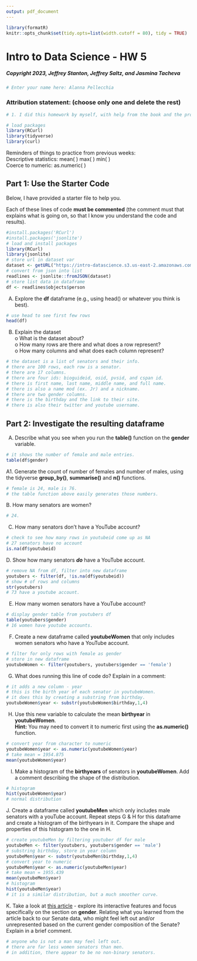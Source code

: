 ---
output: pdf_document
---

```{r include=FALSE}
library(formatR)
knitr::opts_chunk$set(tidy.opts=list(width.cutoff = 80), tidy = TRUE)
```

# Intro to Data Science - HW 5

##### Copyright 2023, Jeffrey Stanton, Jeffrey Saltz, and Jasmina Tacheva

```{r}
# Enter your name here: Alanna Pellecchia
```

### Attribution statement: (choose only one and delete the rest)

```{r}
# 1. I did this homework by myself, with help from the book and the professor.
```


```{r}
# load packages
library(RCurl)
library(tidyverse)
library(curl)
```

Reminders of things to practice from previous weeks: <br>
Descriptive statistics: 	mean( ) max( ) min( )<br>
Coerce to numeric:		as.numeric( )<br>

## Part 1: Use the Starter Code 

Below, I have provided a starter file to help you. <br>

Each of these lines of code **must be commented** (the comment must that explains what is going on, so that I know you understand the code and results).

```{r}
#install.packages('RCurl')
#install.packages('jsonlite')
# load and install packages
library(RCurl)
library(jsonlite)
# store url in dataset var
dataset <- getURL("https://intro-datascience.s3.us-east-2.amazonaws.com/role.json")
# convert from json into list 
readlines <- jsonlite::fromJSON(dataset)
# store list data in dataframe 
df <- readlines$objects$person
```

A.	Explore the **df** dataframe (e.g., using head() or whatever you think is best).

```{r}
# use head to see first few rows
head(df)
```

B.	Explain the dataset <br>
o	What is the dataset about? <br>
o	How many rows are there and what does a row represent?<br>
o	How many columns and what does each column represent?<br>

```{r}
# the dataset is a list of senators and their info. 
# there are 100 rows, each row is a senator.
# there are 17 columns.
# there are four ids: bioguideid, osid, pvsid, and cspan id.
# there is first name, last name, middle name, and full name.
# there is also a name mod (ex. Jr) and a nickname.
# there are two gender columns.
# there is the birthday and the link to their site.
# there is also their twitter and youtube username. 
```

## Part 2: Investigate the resulting dataframe 

A.	Describe what you see when you run the **table()** function on the **gender** variable.

```{r}
# it shows the number of female and male entries. 
table(df$gender)
```

A1.	Generate the count of number of females and number of males, using the tidyverse **group_by()**, **summarise()** and **n()** functions.

```{r}
# female is 24, male is 76. 
# the table function above easily generates those numbers. 
```

B. How many senators are women?

```{r}
# 24.
```

C.	How many senators don't have a YouTube account?

```{r}
# check to see how many rows in youtubeid come up as NA
# 27 senators have no account
is.na(df$youtubeid)
```

D. Show how many senators ***do*** have a YouTube account.  

```{r}
# remove NA from df, filter into new dataframe 
youtubers <- filter(df, !is.na(df$youtubeid))
# show # of rows and columns
str(youtubers)
# 73 have a youtube account. 
```

E.	How many women senators have a YouTube account? 

```{r}
# display gender table from youtubers df
table(youtubers$gender)
# 16 women have youtube accounts. 
```

F.	Create a new dataframe called **youtubeWomen** that only includes women senators who have a YouTube account.   

```{r}
# filter for only rows with female as gender
# store in new dataframe
youtubeWomen <- filter(youtubers, youtubers$gender == 'female')
```

G.	What does running this line of code do? Explain in a comment: 

```{r}
# it adds a new column - year
# this is the birth year of each senator in youtubeWomen. 
# it does this by creating a substring from birthday. 
youtubeWomen$year <- substr(youtubeWomen$birthday,1,4)
```

H.	Use this new variable to calculate the mean **birthyear** in **youtubeWomen**. <br>
**Hint:** You may need to convert it to numeric first using the **as.numeric()** function.

```{r}
# convert year from character to numeric
youtubeWomen$year <- as.numeric(youtubeWomen$year)
# take mean = 1954.875
mean(youtubeWomen$year)
```

I.	Make a histogram of the **birthyears** of senators in **youtubeWomen**. Add a comment describing the shape of the distribution.

```{r}
# histogram
hist(youtubeWomen$year)
# normal distribution
```

J. Create a dataframe called **youtubeMen** which only includes male senators with a youTube account. Repeat steps G & H for this dataframe and create a histogram of the birthyears in it. Compare the shape and properties of this histogram to the one in H.

```{r}
# create youtubeMen by filtering youtuber df for male
youtubeMen <- filter(youtubers, youtubers$gender == 'male')
# substring birthday, store in year column
youtubeMen$year <- substr(youtubeMen$birthday,1,4)
# convert year to numeric 
youtubeMen$year <- as.numeric(youtubeMen$year)
# take mean = 1955.439 
mean(youtubeMen$year)
# histogram
hist(youtubeMen$year)
# it is a similar distribution, but a much smoother curve.
```

K. Take a look at [this article](https://www.theguardian.com/us-news/ng-interactive/2018/nov/15/new-congress-us-house-of-representatives-senate) - explore its interactive features and focus specifically on the section on **gender**. Relating what you learned from the article back to our Senate data, who might feel left out and/or unrepresented based on the current gender composition of the Senate? Explain in a brief comment.

```{r}
# anyone who is not a man may feel left out.
# there are far less women senators than men.
# in addition, there appear to be no non-binary senators. 
```

